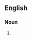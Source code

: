 {{also|Temperaments|tempéraments}}

==English==

===Noun===
{{head|en|noun form}}

# {{plural of|en|temperament}}